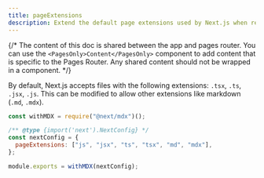 ```yaml
---
title: pageExtensions
description: Extend the default page extensions used by Next.js when resolving pages in the Pages Router.
---
```


{/* The content of this doc is shared between the app and pages router. You can use the `<PagesOnly>Content</PagesOnly>` component to add content that is specific to the Pages Router. Any shared content should not be wrapped in a component. */}

By default, Next.js accepts files with the following extensions: `.tsx`, `.ts`, `.jsx`, `.js`. This can be modified to allow other extensions like markdown (`.md`, `.mdx`).

```js filename="next.config.js"
const withMDX = require("@next/mdx")();

/** @type {import('next').NextConfig} */
const nextConfig = {
  pageExtensions: ["js", "jsx", "ts", "tsx", "md", "mdx"],
};

module.exports = withMDX(nextConfig);
```
